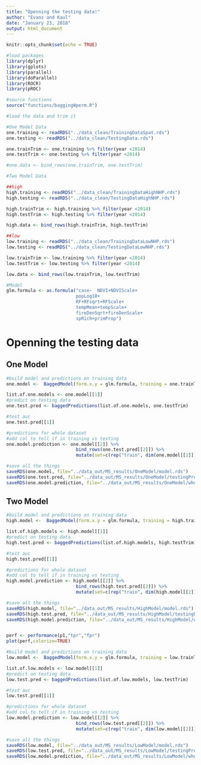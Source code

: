 ```yaml
---
title: "Openning the testing data!"
author: "Evans and Kaul"
date: "January 23, 2018"
output: html_document
---
```


```r
knitr::opts_chunk$set(echo = TRUE)

#load packages
library(dplyr)
library(gplots)
library(parallel)
library(doParallel)
library(ROCR)
library(pROC)

#source functions
source("functions/baggingWperm.R")

#load the data and trim it

#One Model Data
one.training <- readRDS("../data_clean/TrainingDataSpat.rds")
one.testing <- readRDS("../data_clean/TestingData.rds")

one.trainTrim <- one.training %>% filter(year <2014)
one.testTrim <- one.testing %>% filter(year <2014)

#one.data <- bind_rows(one.trainTrim, one.testTrim)

#Two Model Data 

##high
high.training <- readRDS("../data_clean/TrainingDataHighNHP.rds")
high.testing <- readRDS("../data_clean/TestingDataHighNHP.rds")

high.trainTrim <- high.training %>% filter(year <2014)
high.testTrim <- high.testing %>% filter(year <2014)

high.data <- bind_rows(high.trainTrim, high.testTrim)

##low
low.training <- readRDS("../data_clean/TrainingDataLowNHP.rds")
low.testing <- readRDS("../data_clean/TestingDataLowNHP.rds")

low.trainTrim <- low.training %>% filter(year <2014)
low.testTrim <- low.testing %>% filter(year <2014)

low.data <- bind_rows(low.trainTrim, low.testTrim)

#Model
glm.formula <- as.formula("case~  NDVI+NDVIScale+
                          popLog10+
                          RF+RFsqrt+RFScale+
                          tempMean+tempScale+
                          fireDenSqrt+fireDenScale+
                          spRich+primProp") 
```

# Openning the testing data


## One Model

```r

#build model and predictions on training data
one.model <-  BaggedModel(form.x.y = glm.formula, training = one.trainTrim, new.data = one.trainTrim, no.iterations = 500, bag.fnc = baggingTryCatch)

list.of.one.models <- one.model[[1]]
#predict on testing data
one.test.pred <- baggedPredictions(list.of.one.models, one.testTrim)

#test auc
one.test.pred[[1]]

#predictions for whole dataset
#add col to tell if in training vs testing 
one.model.prediction <- one.model[[2]] %>%
                          bind_rows(one.test.pred[[2]]) %>%
                          mutate(set=c(rep("train", dim(one.model[[2]])[1]), rep("test", dim(one.test.pred[[2]])[1])))

#save all the things
saveRDS(one.model, file="../data_out/MS_results/OneModel/model.rds")
saveRDS(one.test.pred, file="../data_out/MS_results/OneModel/testingPredictions.rds")
saveRDS(one.model.prediction, file="../data_out/MS_results/OneModel/wholePredictions.rds")

```


## Two Model

```r


#build model and predictions on training data
high.model <-  BaggedModel(form.x.y = glm.formula, training = high.trainTrim, new.data = high.trainTrim, no.iterations = 500, bag.fnc = baggingTryCatch)

list.of.high.models <- high.model[[1]]
#predict on testing data
high.test.pred <- baggedPredictions(list.of.high.models, high.testTrim)

#test auc
high.test.pred[[1]]

#predictions for whole dataset
#add col to tell if in training vs testing 
high.model.prediction <- high.model[[2]] %>%
                          bind_rows(high.test.pred[[2]]) %>%
                          mutate(set=c(rep("train", dim(high.model[[2]])[1]), rep("test", dim(high.test.pred[[2]])[1])))

#save all the things
saveRDS(high.model, file="../data_out/MS_results/HighModel/model.rds")
saveRDS(high.test.pred, file="../data_out/MS_results/HighModel/testingPredictions.rds")
saveRDS(high.model.prediction, file="../data_out/MS_results/HighModel/wholePredictions.rds")


perf <- performance(p1,"tpr","fpr")
plot(perf,colorize=TRUE)
```


```r


#build model and predictions on training data
low.model <-  BaggedModel(form.x.y = glm.formula, training = low.trainTrim, new.data = low.trainTrim, no.iterations = 500, bag.fnc = baggingTryCatch)

list.of.low.models <- low.model[[1]]
#predict on testing data
low.test.pred <- baggedPredictions(list.of.low.models, low.testTrim)

#test auc
low.test.pred[[1]]

#predictions for whole dataset
#add col to tell if in training vs testing 
low.model.prediction <- low.model[[2]] %>%
                          bind_rows(low.test.pred[[2]]) %>%
                          mutate(set=c(rep("train", dim(low.model[[2]])[1]), rep("test", dim(low.test.pred[[2]])[1])))

#save all the things
saveRDS(low.model, file="../data_out/MS_results/LowModel/model.rds")
saveRDS(low.test.pred, file="../data_out/MS_results/LowModel/testingPredictions.rds")
saveRDS(low.model.prediction, file="../data_out/MS_results/LowModel/wholePredictions.rds")

```